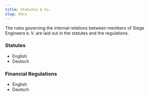```yaml
---
title: Statutes & Co.
slug: docs
---
```


The rules governing the internal relations between members of Siege Engineers&nbsp;e.&#8239;V. are laid out in the statutes and the regulations.

### Statutes
* <Link to="/docs/statutes-en">English</Link>
* <Link to="/docs/statutes-de">Deutsch</Link>

### Financial Regulations
* <Link to="/docs/financial-en">English</Link>
* <Link to="/docs/financial-de">Deutsch</Link>
